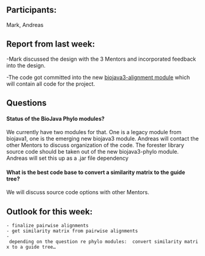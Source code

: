 ==Participants:==
Mark, Andreas

==Report from last week:==

-Mark discussed the design with the 3 Mentors and incorporated feedback into the design. 

-The code got committed into the new [http://github.com/biojava/biojava/tree/master/biojava3-alignment/ biojava3-alignment module] which will contain all code for the project. 

==Questions==

====Status of the BioJava Phylo modules?==== 
We currently have two modules for that. One is a legacy module from biojava1, one is the emerging new biojava3 module. Andreas will contact the other Mentors to discuss organization of the code. The forester library source code should be taken out of the new biojava3-phylo module. Andreas will set this up as a .jar file dependency

====What is the best code base to convert a similarity matrix to the guide tree?==== 
We will discuss source code options with other Mentors. 

==Outlook for this week:==

 - finalize pairwise alignments
 - get similarity matrix from pairwise alignments
 - depending on the question re phylo modules:  convert similarity matrix to a guide tree…